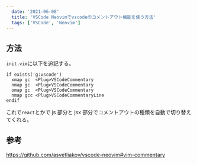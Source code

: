 ```yaml
---
  date: '2021-06-08'
  title: 'VSCode Neovimでvscodeのコメントアウト機能を使う方法'
  tags: ['VSCode', 'Neovim']
---
```


## 方法

`init.vim`に以下を追記する。

```vim
if exists('g:vscode')
  xmap gc  <Plug>VSCodeCommentary
  nmap gc  <Plug>VSCodeCommentary
  omap gc  <Plug>VSCodeCommentary
  nmap gcc <Plug>VSCodeCommentaryLine
endif
```

これで`react`とかで js 部分と jsx 部分でコメントアウトの種類を自動で切り替えてくれる。

## 参考

https://github.com/asvetliakov/vscode-neovim#vim-commentary
